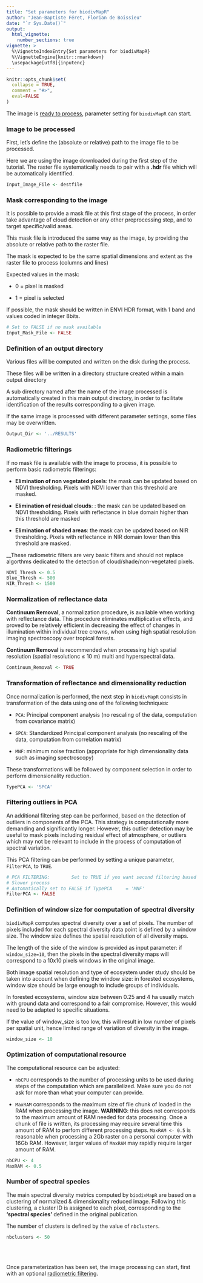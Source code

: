 ```yaml
---
title: "Set parameters for biodivMapR"
author: "Jean-Baptiste Féret, Florian de Boissieu"
date: "`r Sys.Date()`"
output: 
  html_vignette:
    number_sections: true
vignette: >
  %\VignetteIndexEntry{Set parameters for biodivMapR}
  %\VignetteEngine{knitr::rmarkdown}
  \usepackage[utf8]{inputenc}
---
```


```r
knitr::opts_chunk$set(
  collapse = TRUE,
  comment = "#>",
  eval=FALSE
)
```


The image is [ready to process](https://jbferet.github.io/biodivMapR/articles/biodivMapR_01.html){target="_blank"}, parameter setting for `biodivMapR` can start. 


### Image to be processed

First, let's define the (absolute or relative) path to the image file to be processed. 

Here we are using the image downloaded during the first step of the tutorial. The raster file systematically needs to pair with a __.hdr__ file which will be automatically identified.

```r
Input_Image_File <- destfile
```

### Mask corresponding to the image

It is possible to provide a mask file at this first stage of the process, in order take advantage of cloud detection or any other preprocessing step, and to target specific/valid areas.

This mask file is introduced the same way as the image, by providing the absolute or relative path to the raster file.

The mask is expected to be the same spatial dimensions and extent as the raster file to process (columns and lines)

Expected values in the mask: 

* 0 = pixel is masked

* 1 = pixel is selected

If possible, the mask should be written in ENVI HDR format, with 1 band and values coded in integer 8bits.

```r
# Set to FALSE if no mask available
Input_Mask_File <- FALSE
```


### Definition of an output directory

Various files will be computed and written on the disk during the process.

These files will be written in a directory structure created within a main output directory

A sub directory named after the name of the image processed is automatically created in this main output directory, in order to facilitate identification of the results corresponding to a given image. 

If the same image is processed with different parameter settings, some files may be overwritten. 
```r
Output_Dir <- '../RESULTS'
```


### Radiometric filterings

If no mask file is available with the image to process, it is possible to perform basic radiometric filterings:  

* __Elimination of non vegetated pixels__: the mask can be updated based on NDVI thresholding. Pixels with NDVI lower than this threshold are masked.

* __Elimination of residual clouds__: : the mask can be updated based on NDVI thresholding. Pixels with reflectance in blue domain higher than this threshold are masked

* __Elimination of shaded areas__: the mask can be updated based on NIR thresholding. Pixels with reflectance in NIR domain lower than this threshold are masked. 

__These radiometric filters are very basic filters and should not replace algorthms dedicated to the detection of cloud/shade/non-vegetated pixels. 
```r
NDVI_Thresh <- 0.5
Blue_Thresh <- 500
NIR_Thresh <- 1500
```


### Normalization of reflectance data

__Continuum Removal__, a normalization procedure, is available when working with reflectance data. This procedure eliminates multiplicative effects, and proved to be relatively efficient in decreasing the effect of changes in illumination within individual tree crowns, when using high spatial resolution imaging spectroscopy over tropical forests. 

__Continuum Removal__ is recommended when processing high spatial resolution (spatial resolutionc $\leq$ 10 m) multi and hyperspectral data.

```r
Continuum_Removal <- TRUE
```

### Transformation of reflectance and dimensionality reduction

Once normalization is performed, the next step in `biodivMapR` consists in transformation of the data using one of the following techniques: 

* `PCA`: Principal component analysis (no rescaling of the data, computation from covariance matrix)

* `SPCA`: Standardized Principal component analysis (no rescaling of the data, computation from correlation matrix)

* `MNF`:  minimum noise fraction (appropriate for high dimensionality data such as imaging spectroscopy)

These transformations will be followed by component selection in order to perform dimensionality reduction. 

```r
TypePCA <- 'SPCA'
```

### Filtering outliers in PCA

An additional filtering step can be performed, based on the detection of outliers in components of the PCA. This strategy is computationally more demanding and significantly longer. However, this outlier detection may be useful to mask pixels including residual effect of atmosphere, or outliers which may not be relevant to include in the process of computation of spectral variation. 

This PCA filtering can be performed by setting a unique parameter, `FilterPCA`, to `TRUE`.

```r
# PCA FILTERING: 		Set to TRUE if you want second filtering based on PCA outliers to be processed.
# Slower process
# Automatically set to FALSE if TypePCA     = 'MNF'
FilterPCA <- FALSE
```

### Definition of window size for computation of spectral diversity

`biodivMapR` computes spectral diversity over a set of pixels. The number of pixels included for each spectral diversity data point is defined by a window size. The window size defines the spatial resolution of all diversity maps. 

The length of the side of the window is provided as input parameter: if `window_size=10`, then the pixels in the spectral diversity maps will correspond to a 10x10 pixels windows in the original image. 

Both image spatial resolution and type of ecosystem under study should be taken into account when defining the window size: in forested ecosystems, window size should be large enough to include groups of individuals. 

In forested ecosystems, window size between 0.25 and 4 ha usually match with ground data and correspond to a fair compromise. However, this would need to be adapted to specific situations. 

If the value of window_size is too low, this will result in low number of pixels per spatial unit, hence limited range of variation of diversity in the image.

```r
window_size <- 10
```

### Optimization of computational resource

The computational resource can be adjusted:

* `nbCPU` corresponds to the number of processing units to be used during steps of the computation which are parallelized. Make sure you do not ask for more than what your computer can provide. 

* `MaxRAM` corresponds to the maximum size of file chunk of loaded in the RAM when processing the image. __WARNING__: this does not corresponds to the maximum amount of RAM needed for data processing. Once a chunk of file is written, its processing may require several time this amount of RAM to perfom different processing steps. `MaxRAM <- 0.5` is reasonable when processing a 2Gb raster on a personal computer with 16Gb RAM. However, larger values of `MaxRAM` may rapidly require larger amount of RAM.

```r
nbCPU <- 4
MaxRAM <- 0.5
```

### Number of spectral species

The main spectral diversity metrics computed by `biodivMapR` are based on a clustering of normalized & dimensionality reduced image. Following this clustering, a cluster ID is assigned to each pixel, corresponding to the __'spectral species'__ defined in the original publication. 

The number of clusters is defined by the value of `nbclusters`. 

```r
nbclusters <- 50
```

<br/><br/>

Once parameterization has been set, the image processing can start, first with an optional [radiometric filtering](https://jbferet.github.io/biodivMapR/articles/biodivMapR_03.html){target="_blank"}.
